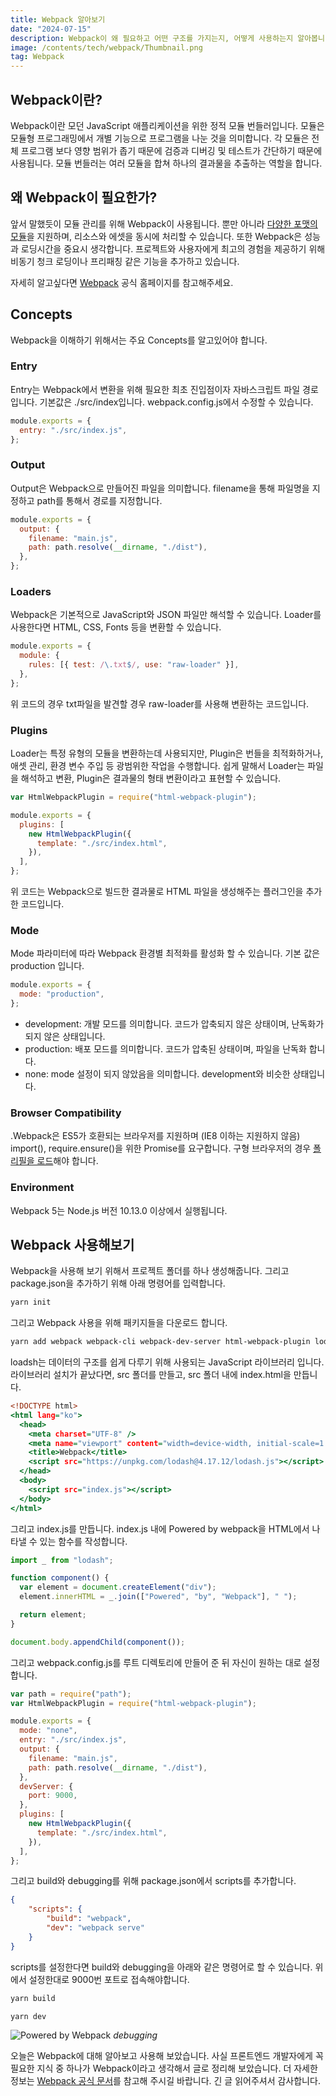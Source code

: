 ```yaml
---
title: Webpack 알아보기
date: "2024-07-15"
description: Webpack이 왜 필요하고 어떤 구조를 가지는지, 어떻게 사용하는지 알아봅니다.
image: /contents/tech/webpack/Thumbnail.png
tag: Webpack
---
```


## Webpack이란?

Webpack이란 모던 JavaScript 애플리케이션을 위한 정적 모듈 번들러입니다. 모듈은 모듈형 프로그래밍에서 개별 기능으로 프로그램을 나눈 것을 의미합니다. 각 모듈은 전체 프로그램 보다 영향 범위가 좁기 때문에 검증과 디버깅 및 테스트가 간단하기 때문에 사용됩니다. 모듈 번들러는 여러 모듈을 합쳐 하나의 결과물을 추출하는 역할을 합니다.

## 왜 Webpack이 필요한가?

앞서 말했듯이 모듈 관리를 위해 Webpack이 사용됩니다. 뿐만 아니라 [다양한 포맷의 모듈](https://webpack.js.org/concepts/modules/)을 지원하며, 리소스와 에셋을 동시에 처리할 수 있습니다. 또한 Webpack은 성능과 로딩시간을 중요시 생각합니다. 프로젝트와 사용자에게 최고의 경험을 제공하기 위해 비동기 청크 로딩이나 프리패칭 같은 기능을 추가하고 있습니다.

자세히 알고싶다면 [Webpack](https://webpack.js.org/concepts/why-webpack/) 공식 홈페이지를 참고해주세요.

## Concepts

Webpack을 이해하기 위해서는 주요 Concepts를 알고있어야 합니다.

### Entry

Entry는 Webpack에서 변환을 위해 필요한 최초 진입점이자 자바스크립트 파일 경로입니다. 기본값은 ./src/index입니다. webpack.config.js에서 수정할 수 있습니다.

```js:webpack.config.js
module.exports = {
  entry: "./src/index.js",
};
```

### Output

Output은 Webpack으로 만들어진 파일을 의미합니다. filename을 통해 파일명을 지정하고 path를 통해서 경로를 지정합니다.

```js:webpack.config.js
module.exports = {
  output: {
    filename: "main.js",
    path: path.resolve(__dirname, "./dist"),
  },
};
```

### Loaders

Webpack은 기본적으로 JavaScript와 JSON 파일만 해석할 수 있습니다. Loader를 사용한다면 HTML, CSS, Fonts 등을 변환할 수 있습니다.

```js:webpack.config.js
module.exports = {
  module: {
    rules: [{ test: /\.txt$/, use: "raw-loader" }],
  },
};
```

위 코드의 경우 txt파일을 발견할 경우 raw-loader를 사용해 변환하는 코드입니다.

### Plugins

Loader는 특정 유형의 모듈을 변환하는데 사용되지만, Plugin은 번들을 최적화하거나, 애셋 관리, 환경 변수 주입 등 광범위한 작업을 수행합니다. 쉽게 말해서 Loader는 파일을 해석하고 변환, Plugin은 결과물의 형태 변환이라고 표현할 수 있습니다.

```js:webpack.config.js
var HtmlWebpackPlugin = require("html-webpack-plugin");

module.exports = {
  plugins: [
    new HtmlWebpackPlugin({
      template: "./src/index.html",
    }),
  ],
};
```

위 코드는 Webpack으로 빌드한 결과물로 HTML 파일을 생성해주는 플러그인을 추가한 코드입니다.

### Mode

Mode 파라미터에 따라 Webpack 환경별 최적화를 활성화 할 수 있습니다. 기본 값은 production 입니다.

```js:webpack.config.js
module.exports = {
  mode: "production",
};
```

- development: 개발 모드를 의미합니다. 코드가 압축되지 않은 상태이며, 난독화가 되지 않은 상태입니다.
- production: 배포 모드를 의미합니다. 코드가 압축된 상태이며, 파일을 난독화 합니다.
- none: mode 설정이 되지 않았음을 의미합니다. development와 비슷한 상태입니다.

### Browser Compatibility

.Webpack은 ES5가 호환되는 브라우저를 지원하며 (IE8 이하는 지원하지 않음) import(), require.ensure()을 위한 Promise를 요구합니다. 구형 브라우저의 경우 [폴리필을 로드](https://webpack.js.org/guides/shimming/)해야 합니다.

### Environment

Webpack 5는 Node.js 버전 10.13.0 이상에서 실행됩니다.

## Webpack 사용해보기

Webpack을 사용해 보기 위해서 프로젝트 폴더를 하나 생성해줍니다. 그리고 package.json을 추가하기 위해 아래 명령어를 입력합니다.

```bash
yarn init
```

그리고 Webpack 사용을 위해 패키지들을 다운로드 합니다.

```bash
yarn add webpack webpack-cli webpack-dev-server html-webpack-plugin lodash
```

loadsh는 데이터의 구조를 쉽게 다루기 위해 사용되는 JavaScript 라이브러리 입니다. 라이브러리 설치가 끝났다면, src 폴더를 만들고, src 폴더 내에 index.html을 만듭니다.

```html:src/index.html
<!DOCTYPE html>
<html lang="ko">
  <head>
    <meta charset="UTF-8" />
    <meta name="viewport" content="width=device-width, initial-scale=1.0" />
    <title>Webpack</title>
    <script src="https://unpkg.com/lodash@4.17.12/lodash.js"></script>
  </head>
  <body>
    <script src="index.js"></script>
  </body>
</html>
```

그리고 index.js를 만듭니다. index.js 내에 Powered by webpack을 HTML에서 나타낼 수 있는 함수를 작성합니다.

```jsx:src/index.js
import _ from "lodash";

function component() {
  var element = document.createElement("div");
  element.innerHTML = _.join(["Powered", "by", "Webpack"], " ");

  return element;
}

document.body.appendChild(component());
```

그리고 webpack.config.js를 루트 디렉토리에 만들어 준 뒤 자신이 원하는 대로 설정합니다.

```js:webpack.config.js
var path = require("path");
var HtmlWebpackPlugin = require("html-webpack-plugin");

module.exports = {
  mode: "none",
  entry: "./src/index.js",
  output: {
    filename: "main.js",
    path: path.resolve(__dirname, "./dist"),
  },
  devServer: {
    port: 9000,
  },
  plugins: [
    new HtmlWebpackPlugin({
      template: "./src/index.html",
    }),
  ],
};
```

그리고 build와 debugging를 위해 package.json에서 scripts를 추가합니다.

```json:package.json
{
	"scripts": {
	    "build": "webpack",
	    "dev": "webpack serve"
	}
}
```

scripts를 설정한다면 build와 debugging을 아래와 같은 명령어로 할 수 있습니다. 위에서 설정한대로 9000번 포트로 접속해야합니다.

```bash
yarn build
```

```bash
yarn dev
```

![Powered by Webpack](/contents/tech/webpack/test.png) _debugging_

오늘은 Webpack에 대해 알아보고 사용해 보았습니다. 사실 프론트엔드 개발자에게 꼭 필요한 지식 중 하나가 Webpack이라고 생각해서 글로 정리해 보았습니다. 더 자세한 정보는 [Webpack 공식 문서](https://webpack.js.org/)를 참고해 주시길 바랍니다. 긴 글 읽어주셔서 감사합니다.
